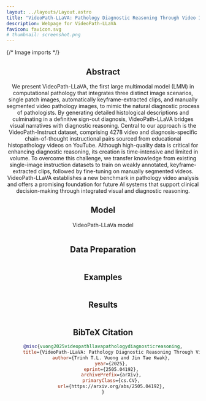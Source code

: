 ```yaml
---
layout: ../layouts/Layout.astro
title: "VideoPath-LLaVA: Pathology Diagnostic Reasoning Through Video Instruction Tuning"
description: Webpage for VideoPath-LLaVA
favicon: favicon.svg
# thumbnail: screenshot.png
---
```





{/* Image imports */}




<Header
  title={frontmatter.title}
  authors={[
    {
      name: "Trinh Vuong",
      url: "https://www.linkedin.com/in/trinh-vuong-218812193/",
      institution: "Korea University",
    },
    {
      name: "Jin Tae Kwak",
      url: "https://www.kwaklab.net/PI.html",
      institution: "Korea University",
    },
  ]}
  conference="Arxiv 2025"
  notes={[
    {
      text: "{trinhvg,jkwak}@korea.ac.kr",
    },
  ]}
  links={[
    {
      name: "Code",
      url: "https://github.com/trinhvg/VideoPath-LLaVA",
      icon: "mdi:github",
    },
    {
      name: "arXiv",
      url: "https://arxiv.org/abs/2505.04192",
      icon: "fa-solid:file-pdf",
    },
    {
      name: "Benchmark (Coming Soon)",
      url: "",
        icon: "mdi:database",
    }
  ]}
  />


<HighlightedSection>

## Abstract

We present VideoPath-LLaVA, the first large multimodal model (LMM) in computational pathology that integrates three distinct image scenarios, single patch images, automatically keyframe-extracted clips, and manually segmented video pathology images, to mimic the natural diagnostic process of pathologists. By generating detailed histological descriptions and culminating in a definitive sign-out diagnosis, VideoPath-LLaVA bridges visual narratives with diagnostic reasoning.
Central to our approach is the VideoPath-Instruct dataset, comprising 4278 video and diagnosis-specific chain-of-thought instructional pairs sourced from educational histopathology videos on YouTube.
Although high-quality data is critical for enhancing diagnostic reasoning, its creation is time-intensive and limited in volume. To overcome this challenge, we transfer knowledge from existing single-image instruction datasets to train on weakly annotated, keyframe-extracted clips, followed by fine-tuning on manually segmented videos. VideoPath-LLaVA establishes a new benchmark in pathology video analysis and offers a promising foundation for future AI systems that support clinical decision-making through integrated visual and diagnostic reasoning.

</HighlightedSection>



## Model

VideoPath-LLaVa model
<Figure
    caption="Overview of the VideoPath-LLaVA model architecture and its freezing and tuning strategy at each stage.
      The model comprises three main components: a vision encoder (ViT), a projector, and a large language decoder (LLM)."
  >
    <Image source={fig_network} altText="VideoPath-LLaVA model." />
</Figure>


## Data Preparation

<Figure
    caption="Data Preparation."
  >
    <Image source={fig_data} altText="Data Preparation." />
</Figure>


## Examples

<Figure
    caption="Comparison of VideoPath-LLaVA and GPT-4o in the visual reasoning task for diagnosing high-grade serous carcinoma. While both models correctly identify serous carcinoma, GPT-4o fails to recognize key features such as nuclear atypia and desmoplastic stroma, which are critical for assessing tumor invasiveness, leading to a less
precise grading of malignancy."
  >
    <Image source={fig_example} altText="Comparison of VideoPath-LLaVA and GPT-4o." />
</Figure>



## Results

<Figure
    caption="Performance benchmarking of text generation models on VideoPath-Instruct."
  >
    <Image source={fig_table} altText="Performance benchmarking of text generation models on VideoPath-Instruct." />
</Figure>

## BibTeX Citation

```bibtex
@misc{vuong2025videopathllavapathologydiagnosticreasoning,
      title={VideoPath-LLaVA: Pathology Diagnostic Reasoning Through Video Instruction Tuning},
      author={Trinh T.L. Vuong and Jin Tae Kwak},
      year={2025},
      eprint={2505.04192},
      archivePrefix={arXiv},
      primaryClass={cs.CV},
      url={https://arxiv.org/abs/2505.04192},
}
```

